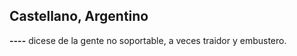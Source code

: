 
== Castellano, Argentino ==
'''----'''
dicese de la gente no soportable, a veces traidor y embustero.